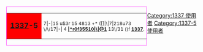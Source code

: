 <div style="float:left;border:solid #ff33FF 1px;margin:1px">
{| cellspacing="0" style="width:238px;background:#FF5555"
| style="width:45px;height:45px;background:#FF0000;text-align:center;font-size:14pt" lang="en" | '''[[:Leet|1337]]-5'''
| style="font-size:9pt;padding:4pt;line-height:1.25em" lang="en" | <nowiki>7|-|15 u$3r 15 4813 +* ([]|\|7|218u73</nowiki></br><nowiki> \/\/17|-| 4 </nowiki>'''[[:Category:1337-5 使用者|<nowiki>|*r0f35510|\|@1</nowiki>]]''' <nowiki>13\/31 ()f </nowiki> '''[[:Category:1337 使用者|1337]]'''.
|}</div>

[[Category:1337 使用者]]
[[Category:1337-5 使用者]]